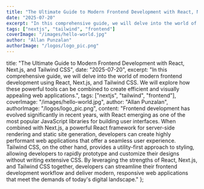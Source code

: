 ```yaml
---
title: "The Ultimate Guide to Modern Frontend Development with React, Next.js, and Tailwind CSS"
date: "2025-07-20"
excerpt: "In this comprehensive guide, we will delve into the world of modern frontend development using React, Next.js, and Tailwind CSS. We will explore how these powerful tools can be combined to create efficient and visually appealing web applications."
tags: ["nextjs", "tailwind", "frontend"]
coverImage: "/images/hello-world.jpg"
author: "Allan Punzalan"
authorImage: "/logos/logo_pic.png"
---
```


title: "The Ultimate Guide to Modern Frontend Development with React, Next.js, and Tailwind CSS",
date: "2025-07-20",
excerpt: "In this comprehensive guide, we will delve into the world of modern frontend development using React, Next.js, and Tailwind CSS. We will explore how these powerful tools can be combined to create efficient and visually appealing web applications.",
tags: ["nextjs", "tailwind", "frontend"],
coverImage: "/images/hello-world.jpg",
author: "Allan Punzalan",
authorImage: "/logos/logo_pic.png",
content: "Frontend development has evolved significantly in recent years, with React emerging as one of the most popular JavaScript libraries for building user interfaces. When combined with Next.js, a powerful React framework for server-side rendering and static site generation, developers can create highly performant web applications that offer a seamless user experience. Tailwind CSS, on the other hand, provides a utility-first approach to styling, allowing developers to rapidly prototype and customize their designs without writing extensive CSS. By leveraging the strengths of React, Next.js, and Tailwind CSS together, developers can streamline their frontend development workflow and deliver modern, responsive web applications that meet the demands of today's digital landscape."
};